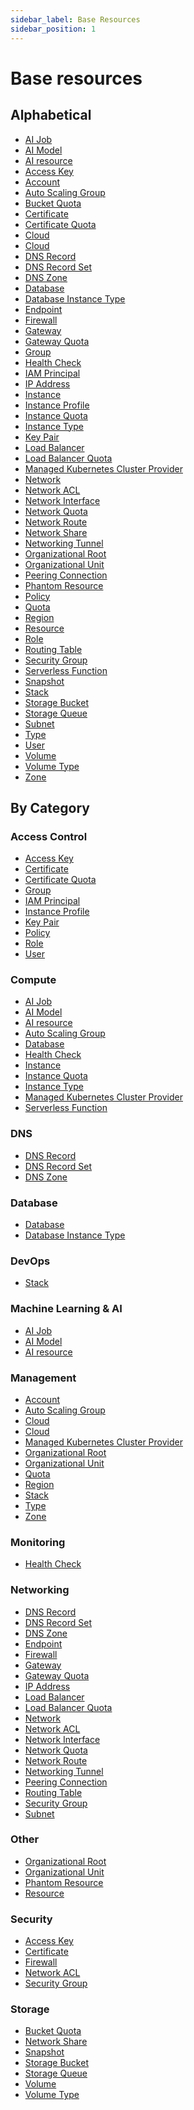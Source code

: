 ```yaml
---
sidebar_label: Base Resources
sidebar_position: 1
---
```


# Base resources

## Alphabetical

- [AI Job](ai_job.mdx)
- [AI Model](ai_model.mdx)
- [AI resource](ai_resource.mdx)
- [Access Key](access_key.mdx)
- [Account](account.mdx)
- [Auto Scaling Group](autoscaling_group.mdx)
- [Bucket Quota](bucket_quota.mdx)
- [Certificate](certificate.mdx)
- [Certificate Quota](certificate_quota.mdx)
- [Cloud](base_cloud.mdx)
- [Cloud](cloud.mdx)
- [DNS Record](dns_record.mdx)
- [DNS Record Set](dns_record_set.mdx)
- [DNS Zone](dns_zone.mdx)
- [Database](database.mdx)
- [Database Instance Type](database_instance_type.mdx)
- [Endpoint](endpoint.mdx)
- [Firewall](firewall.mdx)
- [Gateway](gateway.mdx)
- [Gateway Quota](gateway_quota.mdx)
- [Group](group.mdx)
- [Health Check](health_check.mdx)
- [IAM Principal](iam_principal.mdx)
- [IP Address](ip_address.mdx)
- [Instance](instance.mdx)
- [Instance Profile](instance_profile.mdx)
- [Instance Quota](instance_quota.mdx)
- [Instance Type](instance_type.mdx)
- [Key Pair](keypair.mdx)
- [Load Balancer](load_balancer.mdx)
- [Load Balancer Quota](load_balancer_quota.mdx)
- [Managed Kubernetes Cluster Provider](managed_kubernetes_cluster_provider.mdx)
- [Network](network.mdx)
- [Network ACL](network_acl.mdx)
- [Network Interface](network_interface.mdx)
- [Network Quota](network_quota.mdx)
- [Network Route](route.mdx)
- [Network Share](network_share.mdx)
- [Networking Tunnel](tunnel.mdx)
- [Organizational Root](organizational_root.mdx)
- [Organizational Unit](organizational_unit.mdx)
- [Peering Connection](peering_connection.mdx)
- [Phantom Resource](phantom_resource.mdx)
- [Policy](policy.mdx)
- [Quota](quota.mdx)
- [Region](region.mdx)
- [Resource](resource.mdx)
- [Role](role.mdx)
- [Routing Table](routing_table.mdx)
- [Security Group](security_group.mdx)
- [Serverless Function](serverless_function.mdx)
- [Snapshot](snapshot.mdx)
- [Stack](stack.mdx)
- [Storage Bucket](bucket.mdx)
- [Storage Queue](queue.mdx)
- [Subnet](subnet.mdx)
- [Type](type.mdx)
- [User](user.mdx)
- [Volume](volume.mdx)
- [Volume Type](volume_type.mdx)
- [Zone](zone.mdx)

## By Category

### Access Control

- [Access Key](access_key.mdx)
- [Certificate](certificate.mdx)
- [Certificate Quota](certificate_quota.mdx)
- [Group](group.mdx)
- [IAM Principal](iam_principal.mdx)
- [Instance Profile](instance_profile.mdx)
- [Key Pair](keypair.mdx)
- [Policy](policy.mdx)
- [Role](role.mdx)
- [User](user.mdx)

### Compute

- [AI Job](ai_job.mdx)
- [AI Model](ai_model.mdx)
- [AI resource](ai_resource.mdx)
- [Auto Scaling Group](autoscaling_group.mdx)
- [Database](database.mdx)
- [Health Check](health_check.mdx)
- [Instance](instance.mdx)
- [Instance Quota](instance_quota.mdx)
- [Instance Type](instance_type.mdx)
- [Managed Kubernetes Cluster Provider](managed_kubernetes_cluster_provider.mdx)
- [Serverless Function](serverless_function.mdx)

### DNS

- [DNS Record](dns_record.mdx)
- [DNS Record Set](dns_record_set.mdx)
- [DNS Zone](dns_zone.mdx)

### Database

- [Database](database.mdx)
- [Database Instance Type](database_instance_type.mdx)

### DevOps

- [Stack](stack.mdx)

### Machine Learning & AI

- [AI Job](ai_job.mdx)
- [AI Model](ai_model.mdx)
- [AI resource](ai_resource.mdx)

### Management

- [Account](account.mdx)
- [Auto Scaling Group](autoscaling_group.mdx)
- [Cloud](base_cloud.mdx)
- [Cloud](cloud.mdx)
- [Managed Kubernetes Cluster Provider](managed_kubernetes_cluster_provider.mdx)
- [Organizational Root](organizational_root.mdx)
- [Organizational Unit](organizational_unit.mdx)
- [Quota](quota.mdx)
- [Region](region.mdx)
- [Stack](stack.mdx)
- [Type](type.mdx)
- [Zone](zone.mdx)

### Monitoring

- [Health Check](health_check.mdx)

### Networking

- [DNS Record](dns_record.mdx)
- [DNS Record Set](dns_record_set.mdx)
- [DNS Zone](dns_zone.mdx)
- [Endpoint](endpoint.mdx)
- [Firewall](firewall.mdx)
- [Gateway](gateway.mdx)
- [Gateway Quota](gateway_quota.mdx)
- [IP Address](ip_address.mdx)
- [Load Balancer](load_balancer.mdx)
- [Load Balancer Quota](load_balancer_quota.mdx)
- [Network](network.mdx)
- [Network ACL](network_acl.mdx)
- [Network Interface](network_interface.mdx)
- [Network Quota](network_quota.mdx)
- [Network Route](route.mdx)
- [Networking Tunnel](tunnel.mdx)
- [Peering Connection](peering_connection.mdx)
- [Routing Table](routing_table.mdx)
- [Security Group](security_group.mdx)
- [Subnet](subnet.mdx)

### Other

- [Organizational Root](organizational_root.mdx)
- [Organizational Unit](organizational_unit.mdx)
- [Phantom Resource](phantom_resource.mdx)
- [Resource](resource.mdx)

### Security

- [Access Key](access_key.mdx)
- [Certificate](certificate.mdx)
- [Firewall](firewall.mdx)
- [Network ACL](network_acl.mdx)
- [Security Group](security_group.mdx)

### Storage

- [Bucket Quota](bucket_quota.mdx)
- [Network Share](network_share.mdx)
- [Snapshot](snapshot.mdx)
- [Storage Bucket](bucket.mdx)
- [Storage Queue](queue.mdx)
- [Volume](volume.mdx)
- [Volume Type](volume_type.mdx)

